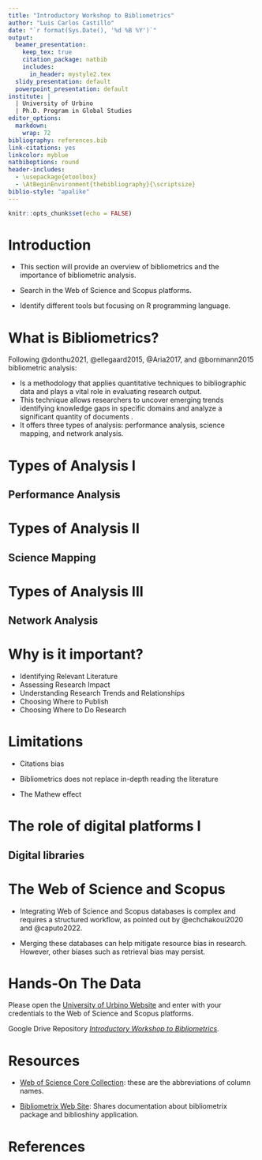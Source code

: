 ```yaml
---
title: "Introductory Workshop to Bibliometrics"
author: "Luis Carlos Castillo"
date: "`r format(Sys.Date(), '%d %B %Y')`"
output:
  beamer_presentation:
    keep_tex: true
    citation_package: natbib
    includes:
      in_header: mystyle2.tex
  slidy_presentation: default
  powerpoint_presentation: default
institute: |
  | University of Urbino
  | Ph.D. Program in Global Studies
editor_options:
  markdown:
    wrap: 72
bibliography: references.bib
link-citations: yes
linkcolor: myblue
natbiboptions: round
header-includes:
  - \usepackage{etoolbox}
  - \AtBeginEnvironment{thebibliography}{\scriptsize}
biblio-style: "apalike"
---
```


```r
knitr::opts_chunk$set(echo = FALSE)
```

# Introduction

-   This section will provide an overview of bibliometrics and the
    importance of bibliometric analysis.

-   Search in the Web of Science and Scopus platforms.

-   Identify different tools but focusing on R programming language.

# What is Bibliometrics?

Following @donthu2021, @ellegaard2015, @Aria2017, and @bornmann2015
bibliometric analysis:

-   Is a methodology that applies quantitative techniques to
    bibliographic data and plays a vital role in evaluating research
    output.
-   This technique allows researchers to uncover emerging trends
    identifying knowledge gaps in specific domains and analyze a
    significant quantity of documents .
-   It offers three types of analysis: performance analysis, science
    mapping, and network analysis.

# Types of Analysis I

## Performance Analysis

```{=tex}
\begin{center}
\includegraphics[width=1\textwidth]{pic_1.png}
\end{center}
```
# Types of Analysis II

## Science Mapping

```{=tex}
\begin{center}
\includegraphics[width=1\textwidth]{pic_2.png}
\end{center}
```
# Types of Analysis III

## Network Analysis

```{=tex}
\begin{center}
\includegraphics[width=1\textwidth]{pic_3.png}
\end{center}
```
# Why is it important?

-   Identifying Relevant Literature
-   Assessing Research Impact
-   Understanding Research Trends and Relationships
-   Choosing Where to Publish
-   Choosing Where to Do Research

# Limitations

-   Citations bias

-   Bibliometrics does not replace in-depth reading the literature

-   The Mathew effect

# The role of digital platforms I

## Digital libraries

```{=tex}
\begin{center}
\includegraphics[width=1\textwidth]{pic_4.png}
\end{center}
```
# The Web of Science and Scopus

-   Integrating Web of Science and Scopus databases is complex and
    requires a structured workflow, as pointed out by @echchakoui2020
    and @caputo2022.

-   Merging these databases can help mitigate resource bias in research.
    However, other biases such as retrieval bias may persist.

# Hands-On The Data

Please open the [University of Urbino Website](https://www.uniurb.it/)
and enter with your credentials to the Web of Science and Scopus
platforms.

Google Drive Repository [*Introductory Workshop to
Bibliometrics*](https://drive.google.com/drive/folders/1Mw6cWYZZxRlZTQAUYZofifyY_xkmcVeK)*.*

# Resources

-   [Web of Science Core
    Collection](https://images.webofknowledge.com/images/help/WOS/hs_wos_fieldtags.html):
    these are the abbreviations of column names.

-   [Bibliometrix Web
    Site](https://www.bibliometrix.org/vignettes/Introduction_to_bibliometrix.html):
    Shares documentation about bibliometrix package and biblioshiny
    application.

# References
